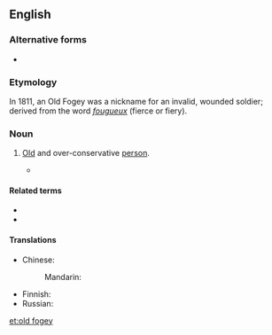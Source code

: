 ==English==

===Alternative forms===
* {{l|en|old fogy}}

===Etymology===
In 1811, an Old Fogey was a nickname for an invalid, wounded soldier; derived from the {{etyl|fr|en}} word ''[[fougueux]]'' (fierce or fiery).

===Noun===
{{en-noun|head=[[old]] [[fogey]]|old fogies}}

# {{lb|en|idiomatic}} [[old|Old]] and over-conservative [[person]].
#* {{quote-book
|year=1922
|author=Sinclair Lewis
|authorlink=Sinclair Lewis
|title=[[s:en:Babbitt|Babbitt]]
|chapter=[[s:en:Babbitt/Chapter_28|28]]
|passage="No; the Athletic. Tell you: Course they're always asking me to join the Union, but I always say, 'No, sir! Nothing doing!' I don't mind the expense but I can't stand all the '''old fogies'''." 
}}

====Related terms====
* {{l|en|young fogey}}
* {{l|en|fogey}}

====Translations====
{{trans-top|old and over-conservative person}}
* Chinese:
*: Mandarin: {{t-needed|cmn}}
{{trans-mid}}
* Finnish: {{t|fi|[[vanha]] [[jäärä]]}}
* Russian: {{t-needed|ru}}
{{trans-bottom}}

[[et:old fogey]]